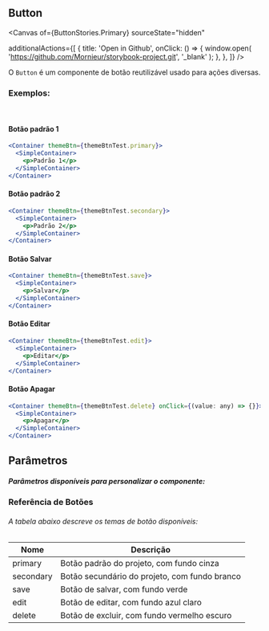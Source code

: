 
## Button

<Canvas
  of={ButtonStories.Primary}
  sourceState="hidden"

additionalActions={[
{
title: 'Open in Github',
onClick: () => {
window.open(
'https://github.com/Mornieur/storybook-project.git',
'_blank'
);
},
},
]}
/>

<Meta title="global/components/Button" of={ButtonStories} />

O `Button` é um componente de botão reutilizável usado para ações diversas.

### Exemplos:

<br />

#### Botão padrão 1

```jsx
<Container themeBtn={themeBtnTest.primary}>
  <SimpleContainer>
    <p>Padrão 1</p>
  </SimpleContainer>
</Container>
```

#### Botão padrão 2

```jsx
<Container themeBtn={themeBtnTest.secondary}>
  <SimpleContainer>
    <p>Padrão 2</p>
  </SimpleContainer>
</Container>
```

#### Botão Salvar

```jsx
<Container themeBtn={themeBtnTest.save}>
  <SimpleContainer>
    <p>Salvar</p>
  </SimpleContainer>
</Container>
```

#### Botão Editar

```jsx
<Container themeBtn={themeBtnTest.edit}>
  <SimpleContainer>
    <p>Editar</p>
  </SimpleContainer>
</Container>
```

#### Botão Apagar

```jsx
<Container themeBtn={themeBtnTest.delete} onClick={(value: any) => {}}>
  <SimpleContainer>
    <p>Apagar</p>
  </SimpleContainer>
</Container>
```

## Parâmetros

##### Parâmetros disponíveis para personalizar o componente:

<ArgTypes of={ButtonStories} />

### Referência de Botões

###### A tabela abaixo descreve os temas de botão disponíveis:

<div style={{ display: 'flex', justifyContent: 'center' }}>

| Nome      | Descrição                                     |
| --------- | --------------------------------------------- |
| primary   | Botão padrão do projeto, com fundo cinza      |
| secondary | Botão secundário do projeto, com fundo branco |
| save      | Botão de salvar, com fundo verde              |
| edit      | Botão de editar, com fundo azul claro         |
| delete    | Botão de excluir, com fundo vermelho escuro   |

</div>

